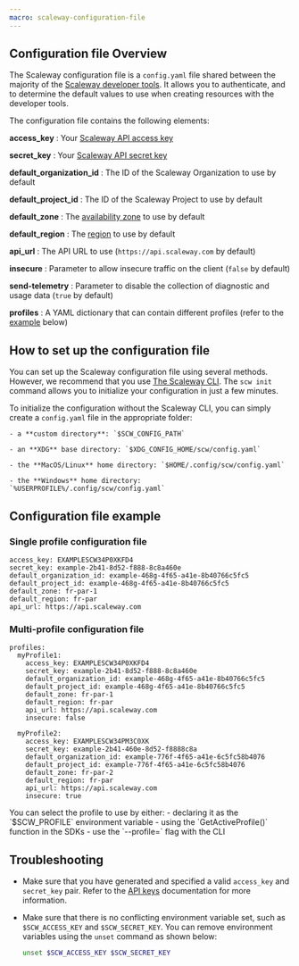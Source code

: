 ```yaml
---
macro: scaleway-configuration-file
---
```


## Configuration file Overview

The Scaleway configuration file is a `config.yaml` file shared between the majority of the [Scaleway developer tools](https://www.scaleway.com/en/developers/#official-repos). It allows you to authenticate, and to determine the default values to use when creating resources with the developer tools.

The configuration file contains the following elements:

**access_key**
: Your [Scaleway API access key](/identity-and-access-management/iam/how-to/create-api-keys/)

**secret_key**
: Your [Scaleway API secret key](/identity-and-access-management/iam/how-to/create-api-keys/)

**default_organization_id**
: The ID of the Scaleway Organization to use by default

**default_project_id**
: The ID of the Scaleway Project to use by default

**default_zone**
: The [availability zone](/console/account/reference-content/products-availability/) to use by default

**default_region**
: The [region](/console/account/reference-content/products-availability/) to use by default

**api_url**
: The API URL to use (`https://api.scaleway.com` by default)

**insecure**
: Parameter to allow insecure traffic on the client (`false` by default)

**send-telemetry**
: Parameter to disable the collection of diagnostic and usage data (`true` by default)

**profiles**
: A YAML dictionary that can contain different profiles (refer to the [example](#multi-profile-configuration-file) below)

## How to set up the configuration file

You can set up the Scaleway configuration file using several methods. However, we recommend that you use [The Scaleway CLI](/developer-tools/scaleway-cli/quickstart/). The `scw init` command allows you to initialize your configuration in just a few minutes.

To initialize the configuration without the Scaleway CLI, you can simply create a `config.yaml` file in the appropriate folder:

    - a **custom directory**: `$SCW_CONFIG_PATH`

    - an **XDG** base directory: `$XDG_CONFIG_HOME/scw/config.yaml`

    - the **MacOS/Linux** home directory: `$HOME/.config/scw/config.yaml`

    - the **Windows** home directory: `%USERPROFILE%/.config/scw/config.yaml`

## Configuration file example

### Single profile configuration file

```
access_key: EXAMPLESCW34P0XKFD4
secret_key: example-2b41-8d52-f888-8c8a460e
default_organization_id: example-468g-4f65-a41e-8b40766c5fc5
default_project_id: example-468g-4f65-a41e-8b40766c5fc5
default_zone: fr-par-1
default_region: fr-par
api_url: https://api.scaleway.com
```

### Multi-profile configuration file

```
profiles:
  myProfile1:
    access_key: EXAMPLESCW34P0XKFD4
    secret_key: example-2b41-8d52-f888-8c8a460e
    default_organization_id: example-468g-4f65-a41e-8b40766c5fc5
    default_project_id: example-468g-4f65-a41e-8b40766c5fc5
    default_zone: fr-par-1
    default_region: fr-par
    api_url: https://api.scaleway.com
    insecure: false

  myProfile2:
    access_key: EXAMPLESCW34PM3C0XK
    secret_key: example-2b41-460e-8d52-f8888c8a
    default_organization_id: example-776f-4f65-a41e-6c5fc58b4076
    default_project_id: example-776f-4f65-a41e-6c5fc58b4076
    default_zone: fr-par-2
    default_region: fr-par
    api_url: https://api.scaleway.com
    insecure: true
```

<Message type="note">
You can select the profile to use by either:
- declaring it as the `$SCW_PROFILE` environment variable
- using the `GetActiveProfile()` function in the SDKs
- use the `--profile=<your-profile>` flag with the CLI
</Message>

## Troubleshooting

- Make sure that you have generated and specified a valid `access_key` and `secret_key` pair. Refer to the [API keys](/identity-and-access-management/iam/how-to/create-api-keys/) documentation for more information.

- Make sure that there is no conflicting environment variable set, such as `$SCW_ACCESS_KEY` and `$SCW_SECRET_KEY`. You can remove environment variables using the `unset` command as shown below:

  ```bash
  unset $SCW_ACCESS_KEY $SCW_SECRET_KEY
  ```
